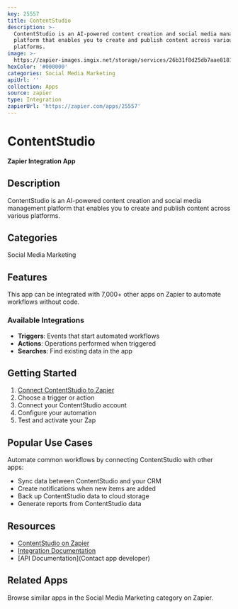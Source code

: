 ```yaml
---
key: 25557
title: ContentStudio
description: >-
  ContentStudio is an AI-powered content creation and social media management
  platform that enables you to create and publish content across various
  platforms.
image: >-
  https://zapier-images.imgix.net/storage/services/26b31f8d25db7aae81816512717b4da8.png?auto=format%2Ccompress&ixlib=python-3.0.0&q=50
hexColor: '#000000'
categories: Social Media Marketing
apiUrl: ''
collection: Apps
source: zapier
type: Integration
zapierUrl: 'https://zapier.com/apps/25557'
---
```

# ContentStudio

**Zapier Integration App**

## Description

ContentStudio is an AI-powered content creation and social media management platform that enables you to create and publish content across various platforms.

## Categories

Social Media Marketing

## Features

This app can be integrated with 7,000+ other apps on Zapier to automate workflows without code.

### Available Integrations

- **Triggers**: Events that start automated workflows
- **Actions**: Operations performed when triggered
- **Searches**: Find existing data in the app

## Getting Started

1. [Connect ContentStudio to Zapier](https://zapier.com/apps/25557)
2. Choose a trigger or action
3. Connect your ContentStudio account
4. Configure your automation
5. Test and activate your Zap

## Popular Use Cases

Automate common workflows by connecting ContentStudio with other apps:

- Sync data between ContentStudio and your CRM
- Create notifications when new items are added
- Back up ContentStudio data to cloud storage
- Generate reports from ContentStudio data

## Resources

- [ContentStudio on Zapier](https://zapier.com/apps/25557)
- [Integration Documentation](https://zapier.com/apps/25557/integrations)
- [API Documentation](Contact app developer)

## Related Apps

Browse similar apps in the Social Media Marketing category on Zapier.
